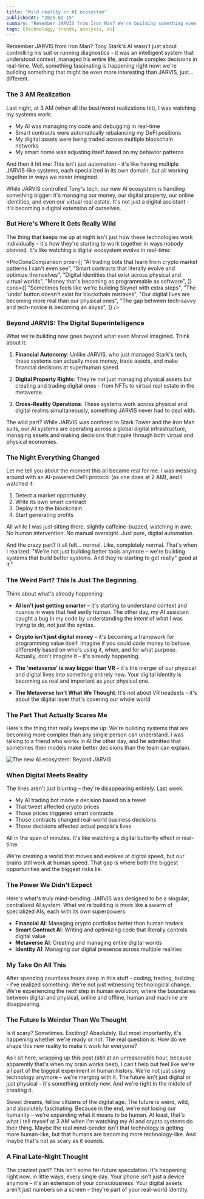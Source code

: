 ```yaml
---
title: "Wild reality or AI ecosystem"
publishedAt: "2025-02-15"
summary: "Remember JARVIS from Iron Man? We're building something even wilder - an AI that doesn't just control tech, but manages money, property, and entire digital realities."
tags: [technology, trends, analysis, ai]
---
```


Remember JARVIS from Iron Man? Tony Stark's AI wasn't just about controlling his suit or running diagnostics - it was an intelligent system that understood context, managed his entire life, and made complex decisions in real-time<Footnote id={1} text="The concept of JARVIS was inspired by real AI assistants being developed at the time" />. Well, something fascinating is happening right now: we're building something that might be even more interesting than JARVIS, just... different.

### The 3 AM Realization

Last night, at 3 AM (when all the best/worst realizations hit), I was watching my systems work:

- My AI was managing my code and debugging in real-time
- Smart contracts were automatically rebalancing my DeFi positions
- My digital assets were being traded across multiple blockchain networks
- My smart home was adjusting itself based on my behavior patterns

And then it hit me: This isn't just automation - it's like having multiple JARVIS-like systems, each specialized in its own domain, but all working together in ways we never imagined.

<Callout emoji="🤖">
  While JARVIS controlled Tony's tech, our new AI ecosystem is handling
  something bigger: it's managing our money, our digital property, our online
  identities, and even our virtual real estate. It's not just a digital
  assistant - it's becoming a digital extension of ourselves.
</Callout>

### But Here's Where It Gets Really Wild

The thing that keeps me up at night isn't just how these technologies work individually – it's how they're starting to work together in ways nobody planned<Footnote id={2} text="The convergence of AI and blockchain technologies has created unexpected synergies" link="https://www.mckinsey.com/capabilities/mckinsey-digital/our-insights/the-top-trends-in-tech" />. It's like watching a digital ecosystem evolve in real-time:

<ProConsComparison
  pros={[
    "AI trading bots that learn from crypto market patterns I can't even see",
    "Smart contracts that literally evolve and optimize themselves",
    "Digital identities that exist across physical and virtual worlds",
    "Money that's becoming as programmable as software",
  ]}
  cons={[
    "Sometimes feels like we're building Skynet with extra steps",
    "The 'undo' button doesn't exist for blockchain mistakes",
    "Our digital lives are becoming more real than our physical ones",
    "The gap between tech-savvy and tech-novice is becoming an abyss",
  ]}
/>

### Beyond JARVIS: The Digital Superintelligence

What we're building now goes beyond what even Marvel imagined. Think about it:

1. **Financial Autonomy**: Unlike JARVIS, who just managed Stark's tech, these systems can actually move money, trade assets, and make financial decisions at superhuman speed<Footnote id={3} text="AI-powered trading systems now process millions of transactions per second, far exceeding human capabilities" />.

2. **Digital Property Rights**: They're not just managing physical assets but creating and trading digital ones - from NFTs to virtual real estate in the metaverse.

3. **Cross-Reality Operations**: These systems work across physical and digital realms simultaneously, something JARVIS never had to deal with.

<Callout emoji="💭">
  The wild part? While JARVIS was confined to Stark Tower and the Iron Man
  suits, our AI systems are operating across a global digital infrastructure,
  managing assets and making decisions that ripple through both virtual and
  physical economies.
</Callout>

### The Night Everything Changed

Let me tell you about the moment this all became real for me. I was messing around with an AI-powered DeFi protocol (as one does at 2 AM), and I watched it:

1. Detect a market opportunity
2. Write its own smart contract
3. Deploy it to the blockchain
4. Start generating profits

All while I was just sitting there, slightly caffeine-buzzed, watching in awe. No human intervention. No manual oversight. Just pure, digital automation<Footnote id={4} text="Autonomous DeFi protocols are becoming increasingly sophisticated, with some capable of independent decision-making and execution" link="https://ethereum.org/en/defi/" />.

<Callout>
  And the crazy part? It all felt... normal. Like, completely normal. That's
  when I realized: "We're not just building better tools anymore – we're
  building systems that build better systems. And they're starting to get
  really" good at it."
</Callout>

### The Weird Part? This Is Just The Beginning.

Think about what's already happening:

- **AI isn't just getting smarter** – it's starting to understand context and nuance in ways that feel eerily human<Footnote id={5} text="Recent advances in large language models have shown remarkable improvements in understanding context and generating human-like responses" />. The other day, my AI assistant caught a bug in my code by understanding the _intent_ of what I was trying to do, not just the syntax.

- **Crypto isn't just digital money** – it's becoming a framework for programming value itself. Imagine if you could code money to behave differently based on who's using it, when, and for what purpose. Actually, don't imagine it – it's already happening.

- **The 'metaverse' is way bigger than VR** – it's the merger of our physical and digital lives into something entirely new. Your digital identity is becoming as real and important as your physical one.

- **The Metaverse Isn't What We Thought**: It's not about VR headsets - it's about the digital layer that's covering our whole world

### The Part That Actually Scares Me

Here's the thing that really keeps me up: We're building systems that are becoming more complex than any single person can understand. I was talking to a friend who works in AI the other day, and he admitted that sometimes their models make better decisions than the team can explain.

<Image
  src="https://media.licdn.com/dms/image/v2/D5612AQHdKs2G6NVcrw/article-inline_image-shrink_1500_2232/article-inline_image-shrink_1500_2232/0/1714052202219?e=1747267200&v=beta&t=14McUmea2XxotetlwW8CnKWA5LkprGSsxdHulSK2ZSk"
  alt="The new AI ecosystem: Beyond JARVIS"
/>

### When Digital Meets Reality

The lines aren't just blurring – they're disappearing entirely. Last week:

- My AI trading bot made a decision based on a tweet
- That tweet affected crypto prices
- Those prices triggered smart contracts
- Those contracts changed real-world business decisions
- Those decisions affected actual people's lives

All in the span of minutes. It's like watching a digital butterfly effect in real-time.

<Callout>
  We're creating a world that moves and evolves at digital speed, but our brains
  still work at human speed. That gap is where both the biggest opportunities
  and the biggest risks lie.
</Callout>

### The Power We Didn't Expect

Here's what's truly mind-bending: JARVIS was designed to be a singular, centralized AI system. What we're building is more like a swarm of specialized AIs, each with its own superpowers:

- **Financial AI**: Managing crypto portfolios better than human traders
- **Smart Contract AI**: Writing and optimizing code that literally controls digital value
- **Metaverse AI**: Creating and managing entire digital worlds
- **Identity AI**: Managing our digital presence across multiple realities

### My Take On All This

After spending countless hours deep in this stuff - coding, trading, building - I've realized something: We're not just witnessing technological change. We're experiencing the next step in human evolution, where the boundaries between digital and physical, online and offline, human and machine are disappearing.

### The Future Is Weirder Than We Thought

Is it scary? Sometimes. Exciting? Absolutely. But most importantly, it's happening whether we're ready or not. The real question is: How do we shape this new reality to make it work for everyone?

As I sit here, wrapping up this post (still at an unreasonable hour, because apparently that's when my brain works best), I can't help but feel like we're all part of the biggest experiment in human history. We're not just using technology anymore – we're merging with it. The future isn't just digital or just physical - it's something entirely new. And we're right in the middle of creating it.

Sweet dreams, fellow citizens of the digital age. The future is weird, wild, and absolutely fascinating. Because in the end, we're not losing our humanity – we're expanding what it means to be human. At least, that's what I tell myself at 3 AM when I'm watching my AI and crypto systems do their thing. Maybe the real mind-bender isn't that technology is getting more human-like, but that humans are becoming more technology-like. And maybe that's not as scary as it sounds.

### A Final Late-Night Thought

The craziest part? This isn't some far-future speculation. It's happening right now, in little ways, every single day. Your phone isn't just a device anymore – it's an extension of your consciousness. Your digital assets aren't just numbers on a screen – they're part of your real-world identity.

<FootnoteList />
